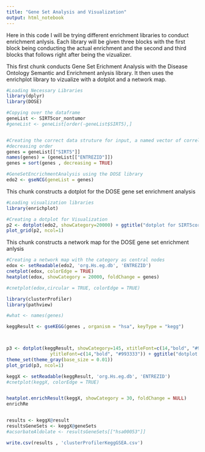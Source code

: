 ```yaml
---
title: "Gene Set Analysis and Visualization"
output: html_notebook
---
```


Here in this code I will be trying different enrichment libraries to conduct enrichment anlysis. Each library will be given three blocks with the first block being conducting the actual enrichment and the second and third blocks that follows right after being the vizualizer. 



This first chunk conducts Gene Set Erichment Analysis with the Disease Ontology Semantic and Enrichment anlysis library. It then uses the enrichplot library to vizualize with a dotplot and a network map. 
```r
#Loading Necessary Libraries
library(dplyr)
library(DOSE)

#Copying over the dataframe
geneList <- SIRT5cor_nontumor
#geneList <- geneList[order(-geneList$SIRT5),]


#Creating the correct data struture for input, a named vector of correlation values for analysis. Ensured to be sorted in 
#decreasing order
genes = geneList[["SIRT5"]]
names(genes) = (geneList[["ENTREZID"]])
genes = sort(genes , decreasing = TRUE)

#GeneSetEncrichmentAnalysis using the DOSE library 
edo2 <- gseNCG(geneList = genes)

```

This chunk constructs a dotplot for the DOSE gene set enrichment analysis

```r
#Loading visualization libraries
library(enrichplot)

#Creating a dotplot for Visualization 
p2 <- dotplot(edo2, showCategory=20000) + ggtitle("dotplot for SIRT5cor_all Data")
plot_grid(p2, ncol=1)
```

This chunk constructs a network map for the DOSE gene set enrichment anlysis

```r
#Creating a network map with the category as central nodes
edox <- setReadable(edo2, 'org.Hs.eg.db', 'ENTREZID')
cnetplot(edox, colorEdge = TRUE)
heatplot(edox, showCategory = 20000, foldChange = genes)

#cnetplot(edox,circular = TRUE, colorEdge = TRUE)
```
```r
library(clusterProfiler)
library(pathview)

#what <- names(genes)

keggResult <- gseKEGG(genes , organism = "hsa", keyType = "kegg")



p3 <- dotplot(keggResult, showCategory=145, xtitleFont=c(14,"bold", "#993333"),
                ytitleFont=c(14,"bold", "#993333")) + ggtitle("dotplot for SIRT5cor_all Data")
theme_set(theme_gray(base_size = 0.01))
plot_grid(p3, ncol=1)

keggX <- setReadable(keggResult, 'org.Hs.eg.db', 'ENTREZID')
#cnetplot(keggX, colorEdge = TRUE)


heatplot.enrichResult(keggX, showCategory = 30, foldChange = NULL)
enrichRe


results <- keggX@result
resultsGeneSets <- keggX@geneSets
#acsorbateAldolate <- resultsGeneSets[["hsa00053"]]

write.csv(results , 'clusterProfilerKeggGSEA.csv')

```


